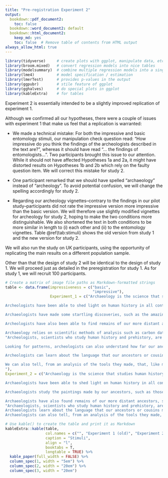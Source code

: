 ```yaml
---
title: "Pre-registration Experiment 2"
output:
  bookdown::pdf_document2:
    toc: false
  bookdown::word_document2: default
  bookdown::html_document2:
    keep_md: yes
    toc: false  # Remove table of contents from HTML output
always_allow_html: true
---
```


```r
library(tidyverse)     # create plots with ggplot, manipulate data, etc.
library(broom.mixed)   # convert regression models into nice tables
library(modelsummary)  # combine multiple regression models into a single table
library(lme4)          # model specification / estimation 
library(lmerTest)      # provides p-values in the output
library(ggpubr)        # stile feature of ggplot
library(gghalves)      # do special plots in ggplot
library(kableExtra)    # for tables
```

Experiment 2 is essentially intended to be a slightly improved replication of experiment 1.

Although we confirmed all our hypotheses, there were a couple of issues with experiment 1 that make us feel that a replication is warranted:

- We made a technical mistake: For both the impressive and basic entomology stimuli, our manipulation check question read: “How impressive do you think the findings of the archeologists described in the text are?”, whereas it should have read “… the findings of entomologists…”. Two participants brought this issue to our attention. While it should not have affected Hypotheses 1a and 2a, it might have distorted results on Hypotheses 1b and 2b which rely on the faulty question item. We will correct this mistake for study 2. 

- One participant remarked that we should have spelled “archaeology” instead of “archeology”. To avoid potential confusion, we will change the spelling accordingly for study 2.

- Regarding our archeology vignettes–contrary to the findings in our pilot study–participants did not rate the impressive version more impressive than the basic version. We will therefore use slightly modified vignettes for archeology for study 2, hoping to make the two conditions more distinguishable. We also shortened the text in both conditions to be more similar in length to (i) each other and (ii) to the entomology vignettes. Table \@ref(tab:stimuli) shows the old version from study 1 and the new version for study 2. 

We will also run the study on UK participants, using the opportunity of replicating the main results on a different population sample.

Other than that the design of study 2 will be identical to the design of study 1. We will proceed just as detailed in the preregistration for study 1. As for study 1, we will recruit 100 participants.

\newpage

```r
# Create a matrix of image file paths as Markdown-formatted strings
table <- data.frame(impressiveness = c("basic", 
                                       "impressive"),
                    Experiment_1 = c("Archaeology is the science that studies human history and prehistory based on the analysis of objects from the past such as human bones, engravings, constructions, and various objects, from nails to bits of pots. This task requires a great deal of carefulness, because objects from the past need to often be dug out from the ground and cleaned, without destroying them in the process. 

Archeologists have been able to shed light on human history in all continents, from ancient Egypt to the Incas in Peru or the Khmers in Cambodia. 

Archaeologists have made some startling discoveries, such as the amazing animal paintings in the Lascaux caves, which have been shown to be at least 30000 years old. On that basis, archeologists speculate on the artistic and religious lives of our ancestors. 

Archeologists have also been able to find remains of our more distant ancestors, showing that our species is just one among several that appeared and then went extinct, such as Neanderthals, Homo erectus, or Homo habilis. 

Archaeology relies on scientific methods of analysis such as carbon dating, which enables us to date objects, based on the type of carbon atoms they contain.", 
"Archeologists, scientists who study human history and prehistory, are able to tell, from their bones, whether someone was male or female, how old they were, and whether they suffered from a wide range of diseases. Archeologists can now even tell at what age someone, dead for tens of thousands of years, stopped drinking their mother’s milk, from the composition of their teeth. 

Looking for patterns, archeologists can also understand how far our ancestors traveled, or how often they fought each other.

Archeologists can learn about the language that our ancestors or cousins might have had. For instance, the nerve that is used to control breathing is larger in humans than in apes, plausibly because we need more fine-grained control of our breathing in order to speak. As a result, the canal containing that nerve is larger in humans than in apes – and it is also enlarged in Neanderthals. 

We can also tell, from an analysis of the tools they made, that, like modern humans, most Neanderthals were right-handed. It’s thought that handedness is related to the evolution of language, another piece of evidence suggesting that Neanderthals likely possessed a form of language.
"),
Experiment_2 = c("Archaeology is the science that studies human history and prehistory based on the analysis of objects from the past such as human bones, engravings, constructions, and various objects, from nails to bits of pots. This task requires a great deal of carefulness, because objects from the past need to often be dug out from the ground and patiently cleaned, without destroying them in the process.

Archaeologists have been able to shed light on human history in all continents, from ancient Egypt to the Incas in Peru or the Khmers in Cambodia.

Archaeologists study the paintings made by our ancestors, such as those that can be found in Lascaux, a set of caves found in the south of France that have been decorated by people at least 30000 years ago.

Archaeologists have also found remains of our more distant ancestors, showing that our species is just one among several that appeared, and then either changed or went extinct, such as Neanderthals, Homo erectus, or Homo habilis.", 
"Archaeologists, scientists who study human history and prehistory, are able to tell, from their bones, whether someone was male or female, how old they were, and whether they suffered from a range of diseases. Archaeologists can now tell at what age someone, dead for tens of thousands of years, stopped drinking their mother’s milk, from the composition of their teeth.
Archaeologists learn about the language that our ancestors or cousins might have had. For instance, the nerve that is used to control breathing is larger in humans than in apes, plausibly because we need more fine-grained control of our breathing in order to speak. As a result, the canal containing that nerve is larger in humans than in apes – and it is also enlarged in Neanderthals.
Archaeologists can also tell, from an analysis of the tools they made, that most Neanderthals were right-handed. It’s thought that handedness is related to the evolution of language, another piece of evidence suggesting that Neanderthals likely possessed a form of language."))

# Use kable() to create the table and print it as Markdown
kableExtra::kable(table, 
                  col.names = c("", "Experiment 1 (old)", "Experiment 2 (new)"),
                  caption = "Stimuli",
                  align = "l", 
                  booktabs = T,
                  longtable = TRUE) %>%
  kable_paper(full_width = FALSE) %>%
  column_spec(1, width = "5em") %>%
  column_spec(2, width = "20em") %>%
  column_spec(3, width = "20em")
```

